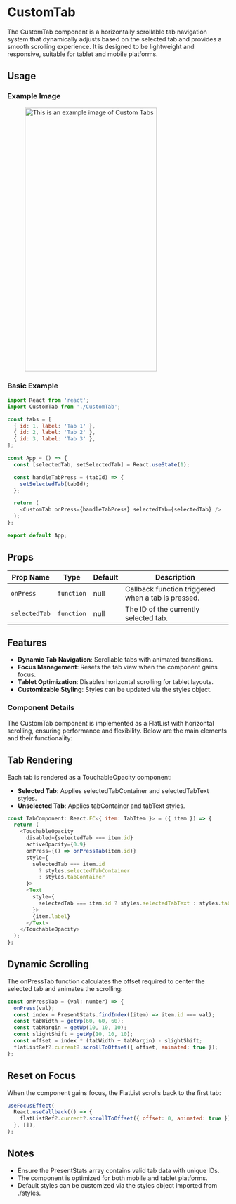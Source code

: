# CustomTab

The CustomTab component is a horizontally scrollable tab navigation system that dynamically adjusts based on the selected tab and provides a smooth scrolling experience. It is designed to be lightweight and responsive, suitable for tablet and mobile platforms.

## Usage

### Example Image

<figure> <img src="/img/inventory/customTab.png" alt="This is an example image  of Custom Tabs" width="300" height="600"/></figure>

### Basic Example

```javascript
import React from 'react';
import CustomTab from './CustomTab';

const tabs = [
  { id: 1, label: 'Tab 1' },
  { id: 2, label: 'Tab 2' },
  { id: 3, label: 'Tab 3' },
];

const App = () => {
  const [selectedTab, setSelectedTab] = React.useState(1);

  const handleTabPress = (tabId) => {
    setSelectedTab(tabId);
  };

  return (
    <CustomTab onPress={handleTabPress} selectedTab={selectedTab} />
  );
};

export default App;
```

## Props

| Prop Name             | Type                  | Default     | Description                                                   |
| --------------------- | --------------------- | ----------- | ------------------------------------------------------------- |
| `onPress`       | `function`            | null    | Callback function triggered when a tab is pressed. |
| `selectedTab`        | `function`            | null   | The ID of the currently selected tab.     |

## Features

- **Dynamic Tab Navigation**: Scrollable tabs with animated transitions.
- **Focus Management**: Resets the tab view when the component gains focus.
- **Tablet Optimization**: Disables horizontal scrolling for tablet layouts.
- **Customizable Styling**: Styles can be updated via the styles object.

### Component Details

The CustomTab component is implemented as a FlatList with horizontal scrolling, ensuring performance and flexibility. Below are the main elements and their functionality:

## Tab Rendering

Each tab is rendered as a TouchableOpacity component:

- **Selected Tab**:  Applies selectedTabContainer and selectedTabText styles.
- **Unselected Tab**: Applies tabContainer and tabText styles.

```javascript
const TabComponent: React.FC<{ item: TabItem }> = ({ item }) => {
  return (
    <TouchableOpacity
      disabled={selectedTab === item.id}
      activeOpacity={0.9}
      onPress={() => onPressTab(item.id)}
      style={
        selectedTab === item.id
          ? styles.selectedTabContainer
          : styles.tabContainer
      }>
      <Text
        style={
          selectedTab === item.id ? styles.selectedTabText : styles.tabText
        }>
        {item.label}
      </Text>
    </TouchableOpacity>
  );
};
```

## Dynamic Scrolling

The onPressTab function calculates the offset required to center the selected tab and animates the scrolling:

```javascript
const onPressTab = (val: number) => {
  onPress(val);
  const index = PresentStats.findIndex((item) => item.id === val);
  const tabWidth = getWp(60, 60, 60);
  const tabMargin = getWp(10, 10, 10);
  const slightShift = getWp(10, 10, 10);
  const offset = index * (tabWidth + tabMargin) - slightShift;
  flatListRef?.current?.scrollToOffset({ offset, animated: true });
};
```

## Reset on Focus

When the component gains focus, the FlatList scrolls back to the first tab:

```javascript
useFocusEffect(
  React.useCallback(() => {
    flatListRef?.current?.scrollToOffset({ offset: 0, animated: true });
  }, []),
);
```

## Notes

- Ensure the PresentStats array contains valid tab data with unique IDs.
- The component is optimized for both mobile and tablet platforms.
- Default styles can be customized via the styles object imported from ./styles.
